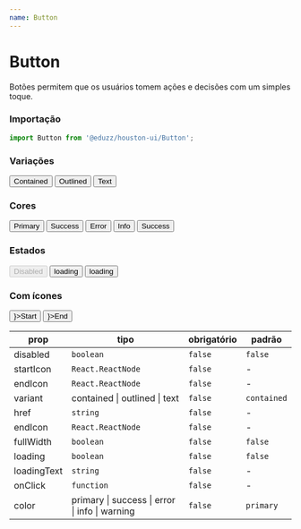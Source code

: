 ```yaml
---
name: Button
---
```




# Button

Botões permitem que os usuários tomem ações e decisões com um simples toque.

### Importação

```js
import Button from '@eduzz/houston-ui/Button';
```

### Variações

<Playground>
  <Row>
    <Column>
      <Button>Contained</Button>
    </Column>
    <Column>
      <Button variant='outlined'>Outlined</Button>
    </Column>
    <Column>
      <Button variant='text'>Text</Button>
    </Column>
  </Row>
</Playground>

### Cores

<Playground>
  <Row>
    <Column>
      <Button color='primary'>Primary</Button>
    </Column>
    <Column>
      <Button color='positive'>Success</Button>
    </Column>
    <Column>
      <Button color='negative'>Error</Button>
    </Column>
    <Column>
      <Button color='informative'>Info</Button>
    </Column>
    <Column>
      <Button color='warning'>Success</Button>
    </Column>
  </Row>
</Playground>

### Estados

<Playground>
  <Row>
    <Column>
      <Button disabled>Disabled</Button>
    </Column>
    <Column>
      <Button loading>loading</Button>
    </Column>
    <Column>
      <Button loading loadingText='Carregando...'>
        loading
      </Button>
    </Column>
  </Row>
</Playground>

### Com ícones

<Playground>
  <Row>
    <Column>
      <Button startIcon={<InsertEmoticonIcon />}>Start</Button>
    </Column>
    <Column>
      <Button endIcon={<InsertEmoticonIcon />}>End</Button>
    </Column>
  </Row>
</Playground>

| prop        | tipo                                                           | obrigatório | padrão      |
| ----------- | -------------------------------------------------------------- | ----------- | ----------- |
| disabled    | `boolean`                                                      | `false`     | `false`     |
| startIcon   | `React.ReactNode`                                              | `false`     | -           |
| endIcon     | `React.ReactNode`                                              | `false`     | -           |
| variant     | contained &#124; outlined &#124; text                          | `false`     | `contained` |
| href        | `string`                                                       | `false`     | -           |
| endIcon     | `React.ReactNode`                                              | `false`     | -           |
| fullWidth   | `boolean`                                                      | `false`     | `false`     |
| loading     | `boolean`                                                      | `false`     | `false`     |
| loadingText | `string`                                                       | `false`     | -           |
| onClick     | `function`                                                     | `false`     | -           |
| color       | primary &#124; success &#124; error &#124; info &#124; warning | `false`     | `primary`   |
